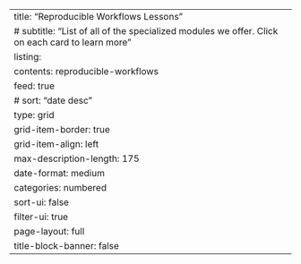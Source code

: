---
title: "Reproducible Workflows Lessons"
# subtitle: "List of all of the specialized modules we offer. Click on each card to learn more" 
listing:
  contents: reproducible-workflows
  feed: true
  # sort: "date desc"
  type: grid
  grid-item-border: true
  grid-item-align: left
  max-description-length: 175
  date-format: medium
  categories: numbered
  sort-ui: false
  filter-ui: true
page-layout: full
title-block-banner: false
---